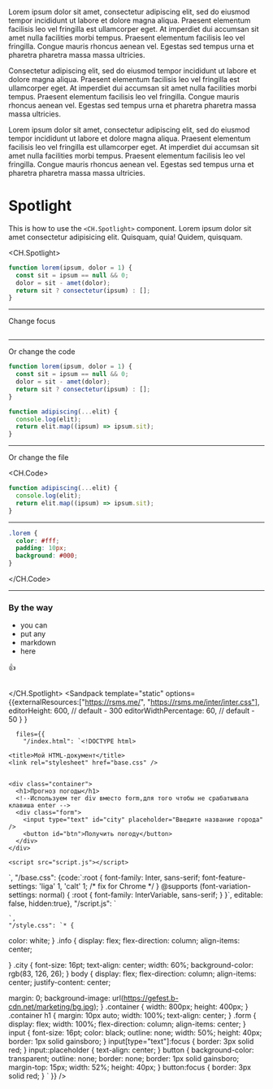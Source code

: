 Lorem ipsum dolor sit amet, consectetur adipiscing elit, sed do eiusmod tempor incididunt ut labore et dolore magna aliqua. Praesent elementum facilisis leo vel fringilla est ullamcorper eget. At imperdiet dui accumsan sit amet nulla facilities morbi tempus. Praesent elementum facilisis leo vel fringilla. Congue mauris rhoncus aenean vel. Egestas sed tempus urna et pharetra pharetra massa massa ultricies.

Consectetur adipiscing elit, sed do eiusmod tempor incididunt ut labore et dolore magna aliqua. Praesent elementum facilisis leo vel fringilla est ullamcorper eget. At imperdiet dui accumsan sit amet nulla facilities morbi tempus. Praesent elementum facilisis leo vel fringilla. Congue mauris rhoncus aenean vel. Egestas sed tempus urna et pharetra pharetra massa massa ultricies.

Lorem ipsum dolor sit amet, consectetur adipiscing elit, sed do eiusmod tempor incididunt ut labore et dolore magna aliqua. Praesent elementum facilisis leo vel fringilla est ullamcorper eget. At imperdiet dui accumsan sit amet nulla facilities morbi tempus. Praesent elementum facilisis leo vel fringilla. Congue mauris rhoncus aenean vel. Egestas sed tempus urna et pharetra pharetra massa massa ultricies.

# Spotlight

This is how to use the `<CH.Spotlight>` component. Lorem ipsum dolor sit amet consectetur adipisicing elit. Quisquam, quia! Quidem, quisquam.

<CH.Spotlight>

```js app.js
function lorem(ipsum, dolor = 1) {
  const sit = ipsum == null && 0;
  dolor = sit - amet(dolor);
  return sit ? consectetur(ipsum) : [];
}
```

---

Change focus

```js app.js focus=2:4

```

---

Or change the code

```js app.js focus=6:10
function lorem(ipsum, dolor = 1) {
  const sit = ipsum == null && 0;
  dolor = sit - amet(dolor);
  return sit ? consectetur(ipsum) : [];
}

function adipiscing(...elit) {
  console.log(elit);
  return elit.map((ipsum) => ipsum.sit);
}
```

---

Or change the file

<CH.Code>

```js app.js focus=1:4
function adipiscing(...elit) {
  console.log(elit);
  return elit.map((ipsum) => ipsum.sit);
}
```

---

```css styles.css
.lorem {
  color: #fff;
  padding: 10px;
  background: #000;
}
```

</CH.Code>

---

### By the way

- you can
- put any
- markdown
- here

👍

```js app.js

```

</CH.Spotlight>
 <Sandpack 
      template="static"
      options={{externalResources:["https://rsms.me/", "https://rsms.me/inter/inter.css"], 
              editorHeight: 600, // default - 300
        editorWidthPercentage: 60, // default - 50
        }
      }
      
      files={{
        "/index.html": `<!DOCTYPE html>
<html>
  <head>

    <title>Мой HTML-документ</title>
    <link rel="stylesheet" href="base.css" />

  </head>
  <body>
    <div class="info">
      <p class="city"></p>
      <img class="pict" />
      <p class="temp"></p>
    </div>

    <div class="container">
      <h1>Прогноз погоды</h1>
      <!--Используем тег div вместо form,для того чтобы не срабатывала клавиша enter -->
      <div class="form">
        <input type="text" id="city" placeholder="Введите название города" />
        <button id="btn">Получить погоду</button>
      </div>
    </div>

    <script src="script.js"></script>

  </body>
</html>`,
"/base.css": {code:`:root {
  font-family: Inter, sans-serif;
  font-feature-settings: 'liga' 1, 'calt' 1; /* fix for Chrome */
}
@supports (font-variation-settings: normal) {
  :root { font-family: InterVariable, sans-serif; }
}`, editable: false, hidden:true},
"/script.js": `
     
    `,
    "/style.css": `* {
  color: white;
}
.info {
  display: flex;
  flex-direction: column;
  align-items: center;

}
.city {
font-size: 16pt;
text-align: center;
width: 60%;
background-color: rgb(83, 126, 26);
}
body {
display: flex;
flex-direction: column;
align-items: center;
justify-content: center;

margin: 0;
background-image: url(https://gefest.b-cdn.net/marketing/bg.jpg);
}
.container {
width: 800px;
height: 400px;
}
.container h1 {
margin: 10px auto;
width: 100%;
text-align: center;
}
.form {
display: flex;
width: 100%;
flex-direction: column;
align-items: center;
}
input {
font-size: 16pt;
color: black;
outline: none;
width: 50%;
height: 40px;
border: 1px solid gainsboro;
}
input[type="text"]:focus {
border: 3px solid red;
}
input::placeholder {
text-align: center;
}
button {
background-color: transparent;
outline: none;
border: none;
border: 1px solid gainsboro;
margin-top: 15px;
width: 52%;
height: 40px;
}
button:focus {
border: 3px solid red;
}
`
}}
/>
